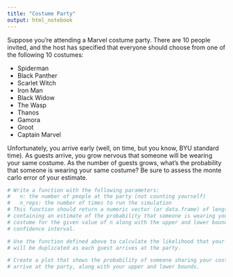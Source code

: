 ```yaml
---
title: "Costume Party"
output: html_notebook
---
```


Suppose you're attending a Marvel costume party. There are 10 people invited, and
the host has specified that everyone should choose from one of the following 10 
costumes:

* Spiderman
* Black Panther
* Scarlet Witch
* Iron Man
* Black Widow
* The Wasp
* Thanos
* Gamora
* Groot
* Captain Marvel

Unfortunately, you arrive early (well, on time, but you know, BYU standard time).
As guests arrive, you grow nervous that someone will be wearing your same costume.
As the number of guests grows, what's the probability that someone is wearing your
same costume? Be sure to assess the monte carlo error of your estimate.

```r
# Write a function with the following parameters:
#   n: the number of people at the party (not counting yourself)
#   n_reps: the number of times to run the simulation
# This function should return a numeric vector (or data.frame) of length 3 
# containing an estimate of the probability that someone is wearing your same 
# costume for the given value of n along with the upper and lower bounds of your 
# confidence interval.
```

```r
# Use the function defined above to calculate the likelihood that your costume 
# will be duplicated as each guest arrives at the party.
```

```r
# Create a plot that shows the probability of someone sharing your costume as guests
# arrive at the party, along with your upper and lower bounds.
```